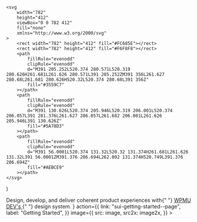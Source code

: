 


	<svg
		width="782"
		height="412"
		viewBox="0 0 782 412"
		fill="none"
		xmlns="http://www.w3.org/2000/svg"
	>
		<rect width="782" height="412" fill="#FC685E"></rect>
		<rect width="782" height="412" fill="#F6F8F8"></rect>
		<path
			fillRule="evenodd"
			clipRule="evenodd"
			d="M391 205.252L520.374 280.571L520.319 280.626H261.681L261.626 280.571L391 205.252ZM391 356L261.627 280.68L261.681 280.626H520.32L520.374 280.68L391 356Z"
			fill="#3559C7"
		></path>
		<path
			fillRule="evenodd"
			clipRule="evenodd"
			d="M391 130.626L520.374 205.946L520.319 206.001L520.374 206.057L391 281.376L261.627 206.057L261.682 206.001L261.626 205.946L391 130.626Z"
			fill="#5A78D3"
		></path>
		<path
			fillRule="evenodd"
			clipRule="evenodd"
			d="M391 56.0001L520.374 131.32L520.32 131.374H261.681L261.626 131.32L391 56.0001ZM391.376 206.694L262.002 131.374H520.749L391.376 206.694Z"
			fill="#AEBCE9"
		></path>
	</svg>
)

<Meta title="SUI/Home" />

<Unstyled>
	<Page.Home
		title="Shared UI"
		subtitle={
			<>
				Design, develop, and deliver coherent product experiences with{" "}
				<a href="https://wpmudev.com/" target="_blank" rel="nofollow">
					WPMU DEV's
				</a>{" "}
				design system.
			</>
		}
		action={{
			link: "sui-getting-started--page",
			label: "Getting Started",
		}}
		image={{
			src: image,
			src2x: image2x,
		}}
	>
		<Row gutter="sm">
			<Col size="2">
				<Card.Simple
					title="Components"
					description="Presentational UI components with encapsulated styles for React framework."
					action="sui-css-framework-colors"
					image={{
						src: cardComponents,
						src2x: cardComponents2x,
					}}
					theme="dark"
					style={{ background: "#1A1A1A" }}
				/>
			</Col>
			<Col size="2">
				<Card.Simple
					title="CSS Framework"
					description="Styles-centric framework that gives you the base styles and structure for any component."
					action="sui-css-framework-overview"
					image={{
						src: cardCss,
						src2x: cardCss2x,
					}}
					theme="light"
					style={{ background: "#F2F2F2" }}
				/>
			</Col>
			<Col size="2">
				<Card.Simple
					title="Icons Pack"
					description="Communicate messages at a glance and draw attention to important information."
					action="sui-icons-pack--page"
					image={{
						src: cardIcons,
						src2x: cardIcons2x,
					}}
					theme="light"
					style={{ background: "#EAF1FE" }}
				/>
			</Col>
		</Row>
	</Page.Home>
</Unstyled>
